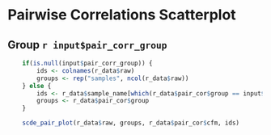 
# Pairwise Correlations Scatterplot

## Group `r input$pair_corr_group`

```r
    if(is.null(input$pair_corr_group)) {
        ids <- colnames(r_data$raw)
        groups <- rep("samples", ncol(r_data$raw))
    } else {
        ids <- r_data$sample_name[which(r_data$pair_cor$group == input$pair_corr_group)]
        groups <- r_data$pair_cor$group
    }

    scde_pair_plot(r_data$raw, groups, r_data$pair_cor$cfm, ids)
        
```

